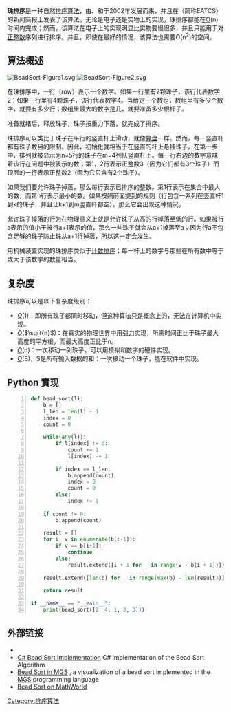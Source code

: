 {{NoteTA
|G1=IT
|1=zh-hans:一行;zh-hant:一列
}}
'''珠排序'''是一种自然[[排序算法|排序算法]]，由{{le|Joshua J. Arulanandham}}、{{le|Cristian S. Calude}}和{{le|Michael J. Dinneen}}于2002年发展而来，并且在{{le|欧洲理论计算机协会|European Association for Theoretical Computer Science}}（简称EATCS）的新闻简报上发表了该算法。无论是电子还是实物上的实现，珠排序都能在[[O|O]](n)时间内完成；然而，该算法在电子上的实现明显比实物要慢很多，并且只能用于对[[正整数|正整数]]序列进行排序。并且，即使在最好的情况，该算法也需要O(n<sup>2</sup>)的空间。
== 算法概述 ==
[[File:BeadSort-Figure1.svg|thumb]]
[[File:BeadSort-Figure2.svg|thumb]]

在珠排序中，一行（row）表示一个数字。如果一行里有2颗珠子，该行代表数字2；如果一行里有4颗珠子，该行代表数字4。当给定一个数组，数组里有多少个数字，就要有多少行；数组里最大的数字是几，就要准备多少根杆子。

准备就绪后，释放珠子，珠子按重力下落，就完成了排序。

珠排序可以类比于珠子在平行的竖直杆上滑动，就像[[算盘|算盘]]一样。然而，每一竖直杆都有珠子数目的限制。因此，初始化就相当于在竖直的杆上悬挂珠子，在第一步中，排列就被显示为n=5行的珠子在m=4列队竖直杆上。每一行右边的数字意味着该行在问题中被表示的数；第1，2行表示正整数3（因为它们都有3个珠子）而顶层的一行表示正整数2（因为它只含有2个珠子）。

如果我们要允许珠子掉落，那么每行表示已排序的整数。第1行表示在集合中最大的数，而第n行表示最小的数。如果按照前面提到的规则（行包含一系列在竖直杆1到k的珠子，并且让k+1到m竖直杆都空），那么它会出现这种情况。

允许珠子掉落的行为在物理意义上就是允许珠子从高的行掉落至低的行。如果被行a表示的值小于被行a+1表示的值，那么一些珠子就会从a+1掉落至a；因为行a不包含足够的珠子防止珠从a+1行掉落，所以这一定会发生。

用机械装置实现的珠排序类似于[[计数排序|计数排序]]；每一杆上的数字与那些在所有数中等于或大于该数字的数量相当。

== 复杂度 ==

珠排序可以是以下复杂度级别：
*''[[大O记号|O]]''(1)：即所有珠子都同时移动，但这种算法只是概念上的，无法在计算机中实现。
*''[[大O记号|O]]''(<math>\sqrt{n}</math>)：在真实的物理世界中用[[引力|引力]]实现，所需时间正比于珠子最大高度的平方根，而最大高度正比于n。
*''[[大O记号|O]]''(n)：一次移动一列珠子，可以用模拟和数字的硬件实现。
*''[[大O记号|O]]''(S)，S是所有输入数据的和：一次移动一个珠子，能在软件中实现。

==Python 實现==
<syntaxhighlight lang="python" line="1">
def bead_sort(l):
    b = []
    l_len = len(l) - 1 
    index = 0 
    count = 0 
 
    while(any(l)):
        if l[index] != 0:
            count += 1
            l[index] -= 1
 
        if index == l_len:
            b.append(count)
            index = 0 
            count = 0 
        else:
            index += 1
 
    if count != 0:
        b.append(count)

    result = []
    for i, v in enumerate(b[:-1]):
        if v == b[i+1]:
            continue
        else:
            result.extend([i + 1 for _ in range(v - b[i + 1])])
 
    result.extend([len(b) for _ in range(max(b) - len(result))])
 
    return result

if __name__ == "__main__":
    print(bead_sort([2, 4, 1, 3, 3]))
</syntaxhighlight>

== 外部链接 ==
*{{PDFlink|[http://www.cs.auckland.ac.nz/~jaru003/research/publications/journals/beadsort.pdf The Bead Sort paper]|114 [[Kibibyte|KiB]]<!-- application/pdf, 117730 bytes -->}}
*[http://codersunited.net/2009/03/03/beadsort/ C# Bead Sort Implementation]{{dead link|date=2018年3月 |bot=InternetArchiveBot |fix-attempted=yes }} C# implementation of the Bead Sort Algorithm
*[http://mgs.spatial-computing.org/ImageGallery/EXEMPLES/BeadSort/index.html Bead Sort in MGS] {{Wayback|url=http://mgs.spatial-computing.org/ImageGallery/EXEMPLES/BeadSort/index.html |date=20110728044018 }}, a visualization of a bead sort implemented in the [https://web.archive.org/web/20110721023343/http://mgs.ibisc.univ-evry.fr/ MGS] programming language
*[http://mathworld.wolfram.com/Bead-Sort.html Bead Sort on MathWorld] {{Wayback|url=http://mathworld.wolfram.com/Bead-Sort.html |date=20100909043736 }}

{{排序算法}}
[[Category:排序算法|Category:排序算法]]